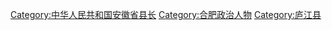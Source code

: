 [[Category:中华人民共和国安徽省县长‎|Category:中华人民共和国安徽省县长‎]]
[[Category:合肥政治人物|Category:合肥政治人物]]
[[Category:庐江县|Category:庐江县]]